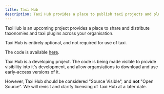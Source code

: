 ```yaml
---
title: Taxi Hub
description: Taxi Hub provides a place to publish taxi projects and plugins
---
```



TaxiHub is an upcoming project provides a place to share and distribute taxonomies and taxi plugins across your organisation.

<Hint>
Taxi Hub is entirely optional, and not required for use of taxi.
</Hint>

The code is available [here](https://gitlab.com/taxi-lang/taxi-hub).

<Discourage>
Taxi Hub is a developing project.  The code is being made visible to provide visibility into it's development, and allow organsiations to download and use early-access versions of it.

However, Taxi Hub should be considered "Source Visible", and **not** "Open Source".  We will revisit and clarify licensing of Taxi Hub at a later date.
</Discourage>
